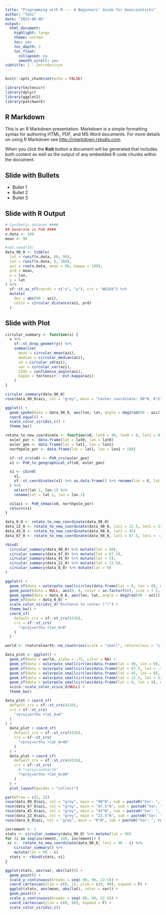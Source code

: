 ```yaml
---
title: "Programming with R --- A Beginners’ Guide for Geoscientists"
author: "Tobi"
date: "2023-08-06"
output:
  html_document:
    highlight: tango
    theme: united
    toc: yes
    toc_depth: 3
    toc_float:
      collapsed: no
      smooth_scroll: yes
subtitle: 1 - Introduction
---
```


```r
knitr::opts_chunk$set(echo = FALSE)

library(tectonicr)
library(dplyr)
library(ggplot2)
library(patchwork)
```

## R Markdown

This is an R Markdown presentation. Markdown is a simple formatting syntax for authoring HTML, PDF, and MS Word documents. For more details on using R Markdown see <http://rmarkdown.rstudio.com>.

When you click the **Knit** button a document will be generated that includes both content as well as the output of any embedded R code chunks within the document.

## Slide with Bullets

- Bullet 1
- Bullet 2
- Bullet 3

## Slide with R Output

```r
# Synthetic dataset ####
## Generate in PoR ####
n.data <- 100
mean <- 90

#set.seed(16)
data_90_0 <- tibble(
  lat = runif(n.data, 80, 90),
  lon = runif(n.data, 0, 360),
  azi = rvm(n.data, mean = 90, kappa = 100),
  prd = mean,
  x = lon,
  y = lat
) %>%
  sf::st_as_sf(coords = c("x", "y"), crs = "WGS84") %>%
  mutate(
    dev = abs(90 - azi),
    cdist = circular_distance(azi, prd)
  )
```

## Slide with Plot

```r
circular_summary <- function(x) {
  x %>%
    sf::st_drop_geometry() %>%
    summarise(
      mean = circular_mean(azi),
      median = circular_median(azi),
      sd = circular_sd(azi),
      var = circular_var(azi),
      CI95 = confidence_angle(azi),
      kappa = tectonicr:::est.kappa(azi)
    )
}
```

```r
circular_summary(data_90_0)
rose(data_90_0$azi, col = "grey", main = "Center coordinate: 90°N, 0°E")

ggplot() +
  geom_spoke(data = data_90_0, aes(lon, lat, angle = deg2rad(90 - azi), color = cdist), radius = 1, position = "center_spoke") +
  coord_equal() +
  scale_color_viridis_c() +
  theme_bw()

```

```r
rotate_to_new_coordinate <- function(x0, lat0 = 90, lon0 = 0, lat1 = 0, lon1 = 0) {
  euler_por <- data.frame(lat = lat0, lon = lat0)
  euler_geo <- data.frame(lat = lat1, lon = lon1)
  northpole_por <- data.frame(lat = lat1, lon = lon1 + 180)

  sf::st_crs(x0) <- PoR_crs(euler_geo)
  x1 <- PoR_to_geographical_sf(x0, euler_geo)

  x1 <- cbind(
    x1,
    sf::st_coordinates(x1) %>% as.data.frame() %>% rename(lon = X, lat = Y)
  ) %>%
    select(lat.1, lon.1) %>%
    rename(lat = lat.1, lon = lon.1)

  x1$azi <- PoR_shmax(x0, northpole_por)
  return(x1)
}
```

```r
data_0_0 <- rotate_to_new_coordinate(data_90_0)
data_22_0 <- rotate_to_new_coordinate(data_90_0, lat1 = 22.5, lon1 = 33)
data_45_0 <- rotate_to_new_coordinate(data_90_0, lat1 = 45)
data_67_0 <- rotate_to_new_coordinate(data_90_0, lat1 = 67.5, lon1 = -33)

rbind(
  circular_summary(data_90_0) %>% mutate(lat = 90),
  circular_summary(data_67_0) %>% mutate(lat = 67.5),
  circular_summary(data_45_0) %>% mutate(lat = 5),
  circular_summary(data_22_0) %>% mutate(lat = 22.5),
  circular_summary(data_0_0) %>% mutate(lat = 0)
)
```

```r
ggplot() +
  geom_sf(data = eulerpole_smallcircles(data.frame(lat = 0, lon = 0), n = 90) %>% filter(between(d, 0, 10)), aes(color = as.factor(d)), lty = 1) +
  geom_point(data = NULL, aes(0, 0, color = as.factor(0)), size = 7.5, show.legend = FALSE) +
  geom_spoke(data = data_0_0, aes(lon, lat, angle = deg2rad(90 - azi)), radius = 1, lwd = 1, position = "center_spoke") +
  geom_sf(data = data_0_0) +
  scale_color_viridis_d("Distance to center (°)") +
  theme_bw() +
  coord_sf(
    default_crs = sf::st_crs(4326),
    crs = sf::st_crs(
      "+proj=ortho +lat_0=0"
    )
  )
```

```r
world <- rnaturalearth::ne_countries(scale = "small", returnclass = "sf") %>% sf::st_geometry()

data_plot <- ggplot() +
  geom_sf(data = world, alpha = .75, color = NA) +
  geom_sf(data = eulerpole_smallcircles(data.frame(lat = 90, lon = 0), n = 90) %>% filter(between(d, 0, 10)), aes(color = "centered at 90°N"), lty = 1) +
  geom_sf(data = eulerpole_smallcircles(data.frame(lat = 67.5, lon = -33), n = 90) %>% filter(between(d, 0, 10)), aes(color = "centered at 67.5°N"), lty = 1) +
  geom_sf(data = eulerpole_smallcircles(data.frame(lat = 45, lon = 0), n = 90) %>% filter(between(d, 0, 10)), aes(color = "centered at 45°N"), lty = 1) +
  geom_sf(data = eulerpole_smallcircles(data.frame(lat = 22.5, lon = 33), n = 90) %>% filter(between(d, 0, 10)), aes(color = "centered at 22.5°N"), lty = 1) +
  geom_sf(data = eulerpole_smallcircles(data.frame(lat = 0, lon = 0), n = 90) %>% filter(between(d, 0, 10)), aes(color = "centered at 0°N"), lty = 1) +
  scico::scale_color_scico_d(NULL) +
  theme_bw()

data_plot + coord_sf(
  default_crs = sf::st_crs(4326),
  crs = sf::st_crs(
    "+proj=ortho +lat_0=0"
  )
) +
  data_plot + coord_sf(
    default_crs = sf::st_crs(4326),
    crs = sf::st_crs(
      "+proj=ortho +lat_0=46"
    )
  ) +
  data_plot + coord_sf(
    default_crs = sf::st_crs(4326),
    crs = sf::st_crs(
      # "+proj=natearth"
      "+proj=ortho +lat_0=90"
    )
  ) +
  plot_layout(guides = "collect")
```



```r
par(mfrow = c(3, 2))
rose(data_90_0$azi, col = "grey", main = "90°N", sub = paste0("Var: ", round(circular_var(data_90_0$azi), 3)), binwidth = 20)
rose(data_67_0$azi, col = "grey", main = "67.5°N", sub = paste0("Var: ", round(circular_var(data_67_0$azi), 3)), binwidth = 20)
rose(data_45_0$azi, col = "grey", main = "45°N", sub = paste0("Var: ", round(circular_var(data_45_0$azi), 3)), binwidth = 20)
rose(data_22_0$azi, col = "grey", main = "22.5°N", sub = paste0("Var: ", round(circular_var(data_22_0$azi), 3)), binwidth = 20)
rose(data_0_0$azi, col = "grey", main = "0°N", sub = paste0("Var: ", round(circular_var(data_0_0$azi), 3)), binwidth = 20)
```

```r
increment <- 1
stats <- circular_summary(data_90_0) %>% mutate(lat = 90)
for (i in seq(increment, 180, increment)) {
 xi <-  rotate_to_new_coordinate(data_90_0, lat1 = 90 - i) %>% 
    circular_summary() %>% 
    mutate(lat = 90 - i)
  stats <- rbind(stats, xi)
}
```

```r
ggplot(stats, aes(var, abs(lat))) +
  geom_point() +
  scale_y_continuous(breaks = seq(-90, 90, 22.5)) +
  coord_cartesian(xlim = c(0, 1), ylim = c(0, 90), expand = F) +
  ggplot(stats, aes(mean, abs(lat), color = var)) +
  geom_point() +
  scale_y_continuous(breaks = seq(-90, 90, 22.5)) +
  coord_cartesian(ylim = c(0, 90), expand = F) +
  scale_color_viridis_c()
```
